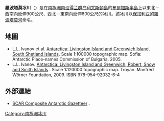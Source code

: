 {{no footnotes|time=2013-10-27T09:04:58+00:00}}

{{coord|62|38|55|S|59|55|34|W|type:title}}

'''羅波塔莫冰川'''（{{lang-en|Ropotamo Glacier}}）是在[[南極洲|南極洲]][[南设得兰群岛|南设得兰群岛]][[利文斯頓島|利文斯頓島]]的[[布爾加斯半島|布爾加斯半島]]上以東北－西南向延伸900公尺、西北－東南向延伸600公尺的冰川。該冰川以[[保加利亞|保加利亞]]的[[羅波塔莫河|羅波塔莫河]]命名。

==地圖==
* L.L. Ivanov et al. [[:commons:Image:Livingston-Greenwich-map.jpg|Antarctica: Livingston Island and Greenwich Island, South Shetland Islands]]. Scale 1:100000 topographic map. Sofia: Antarctic Place-names Commission of Bulgaria, 2005.
* L.L. Ivanov. [http://apcbg.org/image023.jpg Antarctica: Livingston Island and Greenwich, Robert, Snow and Smith Islands] {{Wayback|url=http://apcbg.org/image023.jpg |date=20080424075823 }}. Scale 1:120000 topographic map.  Troyan: Manfred Wörner Foundation, 2009.  ISBN 978-954-92032-6-4

==外部連結==
* [http://data.aad.gov.au/aadc/gaz/scar/ SCAR Composite Antarctic Gazetteer] {{WebCite|url=https://www.webcitation.org/5ug2CfC7m?url=http://data.aad.gov.au/aadc/gaz/scar/ |date=20101202140255 |dateformat=iso }}.

{{Antarctica-geo-stub}}
[[Category:南極洲冰川|Category:南極洲冰川]]